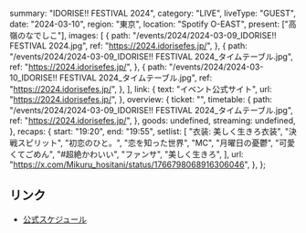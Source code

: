   summary: "IDORISE!! FESTIVAL 2024",
  category: "LIVE",
  liveType: "GUEST",
  date: "2024-03-10",
  region: "東京",
  location: "Spotify O-EAST",
  present: ["高嶺のなでしこ"],
  images: [
    {
      path: "/events/2024/2024-03-09_IDORISE!! FESTIVAL 2024.jpg",
      ref: "https://2024.idorisefes.jp/",
    },
    {
      path: "/events/2024/2024-03-09_IDORISE!! FESTIVAL 2024_タイムテーブル.jpg",
      ref: "https://2024.idorisefes.jp/",
    },
    {
      path: "/events/2024/2024-03-10_IDORISE!! FESTIVAL 2024_タイムテーブル.jpg",
      ref: "https://2024.idorisefes.jp/",
    },
  ],
  link: {
    text: "イベント公式サイト",
    url: "https://2024.idorisefes.jp/",
  },
  overview: {
    ticket: "",
    timetable: {
      path: "/events/2024/2024-03-09_IDORISE!! FESTIVAL 2024_タイムテーブル.jpg",
      ref: "https://2024.idorisefes.jp/",
    },
    goods: undefined,
    streaming: undefined,
  },
  recaps: {
    start: "19:20",
    end: "19:55",
    setlist: [
      "衣装: 美しく生きろ衣装",
      "決戦スピリット",
      "初恋のひと。",
      "恋を知った世界",
      "MC",
      "月曜日の憂鬱",
      "可愛くてごめん",
      "#超絶かわいい",
      "ファンサ",
      "美しく生きろ",
    ],
    url: "https://x.com/Mikuru_hositani/status/1766798068916306046",
  },
};

## リンク

- [公式スケジュール](https://takanenonadeshiko.jp/?p=1709)
